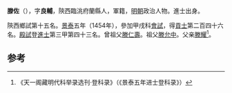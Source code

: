 '''滕佐'''（{{bd|1424年||？}}），字'''良輔'''，陝西臨洮府蘭縣人，軍籍，[[明朝|明朝]]政治人物。進士出身。

陝西鄉試第十五名。[[景泰|景泰]]五年（1454年），參加甲戌科[[會試|會試]]，得[[貢士|貢士]]第二百四十六名。[[殿試|殿試]]登[[進士|進士]]第三甲第四十三名。曾祖父[[滕仁壽|滕仁壽]]。祖父[[滕允中|滕允中]]。父亲[[滕耀|滕耀]]<ref>《天一阁藏明代科举录选刊·登科录》（《景泰五年进士登科录》）</ref>。

==参考==
{{reflist}}
{{明朝人物小作品}}
{{景泰五年甲戌科殿試金榜}}